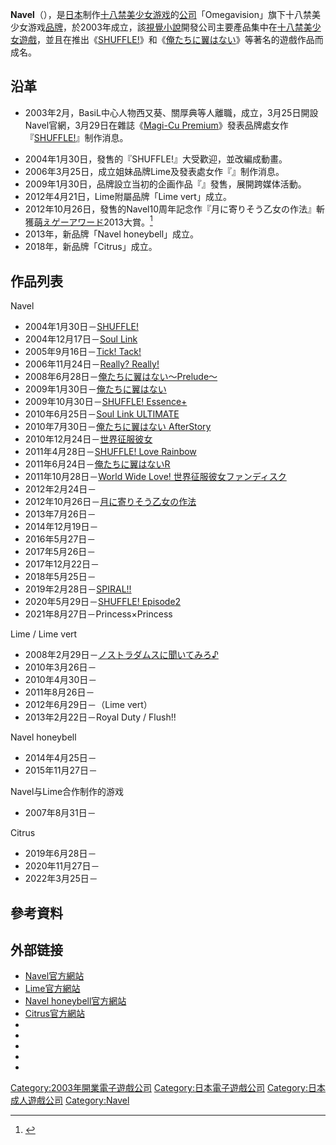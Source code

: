 {{for|肚臍|肚臍}}
{{美少女ゲームブランド
|ブランド名 = Navel
|ジャンル = [[日本成人遊戲|成人遊戲]]
|企業名 = Omegavision
|主要人物 = 會長：[[西又葵|鈴木美惠]]<ref>[http://shohyo.shinketsu.jp/originaltext/tm/1203825.html {{Wayback|url=http://shohyo.shinketsu.jp/originaltext/tm/1203825.html |date=20160310054303 }} {{Wayback|url=http://shohyo.shinketsu.jp/originaltext/tm/1203825.html |date=20160310054303 }} {{Wayback|url=http://shohyo.shinketsu.jp/originaltext/tm/1203825.html |date=20160310054303 }} {{Wayback|url=http://shohyo.shinketsu.jp/originaltext/tm/1203825.html |date=20160310054303 }} {{Wayback|url=http://shohyo.shinketsu.jp/originaltext/tm/1203825.html |date=20160310054303 }} {{lang|ja|無効2008-890008 - 商標審決データベース}}] <!--Navel logo 商標官司 *{{PDF|[http://www.courts.go.jp/hanrei/pdf/20090401153657.pdf {{lang|ja|平成２０年（行ケ）第１０４６６号審決取消請求事件}}]}} 駁回 *[http://shohyo.shinketsu.jp/originaltext/tm/1186165.html 	{{lang|ja|取消2008-300549 - 商標審決データベース}}] 滿3年無使用取消--></ref>（西又葵）<br />社長：[[關厚典|關厚典]]（{{lang|ja|アッチョリケ}}）<br />{{tsl|ja|王雀孫}}
|デビュー作 = [[SHUFFLE!|SHUFFLE!]]
|デビュー作発売日 = 2004年1月30日
|最新作 = Princess×Princess
|最新作発売日 = 2021年8月27日
|URL = http://www.project-navel.com/
|サイト名 = Navel
|関連ブランド1 = Lime / Lime vert
|デビュー作2 = {{lang|ja|[[去問諾斯特拉達姆士吧♪|ノストラダムスに聞いてみろ♪]]}}
|デビュー作発売日2 = 2008年2月29日
|最新作2 = {{lang|ja|Royal Duty / Flush!!}}
|最新作発売日2 = 2013年2月22日
|URL2 = http://www.project-lime.com/
|サイト名2 = Lime
|関連ブランド2 = Navel honeybell
|デビュー作3 = {{lang|ja|空飛ぶ羊と真夏の花 -When girls wish upon a star.-}}
|デビュー作発売日3 = 2014年4月25日
|最新作3 = {{lang|ja|マジカル☆ディアーズ}}
|最新作発売日3 = 2015年11月27日
|URL3 = https://web.archive.org/web/20150801205658/http://navel-honeybell.com/
|サイト名3 = Navel honeybell
|関連ブランド3 = Citrus
|デビュー作4 = {{lang|ja|黄昏のフォルクローレ}}
|デビュー作発売日4 = 2019年6月28日
|最新作4 = {{lang|ja|保健室のセンセーとゴスロリの校医}}
|最新作発売日4 = 2022年3月25日
|URL4 = https://citrus-soft.net/
|サイト名4 = Citrus
}}

'''Navel'''（{{lang-ja|ネーブル}}），是[[日本|日本]]制作[[成人游戏|十八禁]][[美少女游戏|美少女游戏]]的[[公司|公司]]「Omegavision」旗下十八禁美少女游戏[[品牌|品牌]]，於2003年成立，該[[視覺小說|視覺小說]]開發公司主要產品集中在[[日本成人遊戲|十八禁]][[美少女遊戲|美少女遊戲]]，並且在推出《[[SHUFFLE!|SHUFFLE!]]》和《[[俺たちに翼はない|俺たちに翼はない]]》等著名的遊戲作品而成名。

==沿革==
*2003年2月，BasiL中心人物西又葵、關厚典等人離職，成立{{nihongo|'''有限会社Omegavision'''|有限会社オメガビジョン|Omegavision, Inc.}}，3月25日開設Navel官網，3月29日在雜誌《[[Magi-Cu|Magi-Cu Premium]]》發表品牌處女作『[[SHUFFLE!|SHUFFLE!]]』制作消息。

*2004年1月30日，發售的『SHUFFLE!』大受歡迎，並改編成動畫。
*2006年3月25日，成立姐妹品牌Lime及發表處女作『{{lang|ja|ノストラダムスに聞いてみろ♪}}』制作消息。
*2009年1月30日，品牌設立当初的企画作品『{{lang|ja|[[俺たちに翼はない|俺たちに翼はない]]}}』發售，展開跨媒体活動。
*2012年4月21日，Lime附屬品牌「Lime vert」成立。
*2012年10月26日，發售的Navel10周年記念作『月に寄りそう乙女の作法』斬獲[[萌えゲーアワード|萌えゲーアワード]]2013大賞。<ref>{{Cite web|author={{lang|ja|萌えゲーアワード実行委員会}}|date=2014-04-25|url=http://moe-gameaward.com/prize/2013/|script-title=ja:萌えゲーアワード2013 2013年度受賞タイトル発表!!|accessdate=2014年6月1日|language=ja|archive-date=2014-04-26|archive-url=https://web.archive.org/web/20140426201700/http://moe-gameaward.com/prize/2013/|dead-url=no}}</ref>
*2013年，新品牌「Navel honeybell」成立。
*2018年，新品牌「Citrus」成立。

== 作品列表 ==
;Navel
*2004年1月30日－[[SHUFFLE!|SHUFFLE!]]
*2004年12月17日－[[Soul_Link|Soul Link]]
*2005年9月16日－[[Tick!_Tack!|Tick! Tack!]]
*2006年11月24日－[[Really?_Really!|Really? Really!]]
*2008年6月28日－[[俺たちに翼はない|俺たちに翼はない～Prelude～]]
*2009年1月30日－[[俺たちに翼はない|俺たちに翼はない]]
*2009年10月30日－[[SHUFFLE!|SHUFFLE! Essence+]]
*2010年6月25日－[[Soul_Link|Soul Link ULTIMATE]]
*2010年7月30日－[[俺たちに翼はない|俺たちに翼はない AfterStory]]
*2010年12月24日－[[世界征服彼女|世界征服彼女]]
*2011年4月28日－[[SHUFFLE!_Love_Rainbow|SHUFFLE! Love Rainbow]]
*2011年6月24日－[[俺たちに翼はない|俺たちに翼はないR]]
*2011年10月28日－[[World_Wide_Love!_世界征服彼女ファンディスク|World Wide Love! 世界征服彼女ファンディスク]]
*2012年2月24日－{{tsl|ja|ネブ*プラス}}
*2012年10月26日－[[月に寄りそう乙女の作法|月に寄りそう乙女の作法]]
*2013年7月26日－{{tsl|ja|乙女理論とその周辺 -Ecole de Paris-}}
*2014年12月19日－{{tsl|ja|月に寄りそう乙女の作法2}}
*2016年5月27日－{{lang|ja|乙女理論とその後の周辺 -Belle Epoque-}}
*2017年5月26日－{{lang|ja|月に寄りそう乙女の作法2.1 E×S×PAR!!}}
*2017年12月22日－{{lang|ja|月に寄りそう乙女の作法2.2 A×L+SA!!}}
*2018年5月25日－{{lang|ja|君と目覚める幾つかの方法}}
*2019年2月28日－[[SPIRAL!!|SPIRAL!!]]
*2020年5月29日－[[SHUFFLE!_Episode2|SHUFFLE! Episode2]]
*2021年8月27日－Princess×Princess

;Lime / Lime vert
*2008年2月29日－[[去問諾斯特拉達姆士吧♪|ノストラダムスに聞いてみろ♪]]
*2010年3月26日－{{tsl|ja|Maximum Magic}}
*2010年4月30日－{{tsl|ja|ぺたぺた}}
*2011年8月26日－{{lang|ja|ラブ☆キス}}
*2012年6月29日－{{tsl|ja|×××な彼女が田舎生活を満喫するヒミツの方法}}（Lime vert）
*2013年2月22日－Royal Duty / Flush!!

;Navel honeybell
*2014年4月25日－{{lang|ja|空飛ぶ羊と真夏の花 -When girls wish upon a star.-}}
*2015年11月27日－{{lang|ja|マジカル☆ディアーズ}}

;Navel与Lime合作制作的游戏
*2007年8月31日－{{tsl|ja|ね〜PON?×らいPON!}}

;Citrus
*2019年6月28日－{{lang|ja|黄昏のフォルクローレ}}
*2020年11月27日－{{lang|ja|保健室のセンセーとシャボン玉中毒の助手}}
*2022年3月25日－{{lang|ja|保健室のセンセーとゴスロリの校医}}

==參考資料==
{{Reflist|1|refs=}}

== 外部链接 ==
* [http://www.project-navel.com/index.html Navel官方網站]{{Wayback|url=http://www.project-navel.com/index.html |date=20081104174500 }}{{ja}}
* [https://web.archive.org/web/20081217235344/http://www.project-lime.com/index.html Lime官方網站]{{ja}}
* [https://web.archive.org/web/20150725073251/http://www.navel-honeybell.com/index.html Navel honeybell官方網站]{{ja}}
* [https://citrus-soft.net/ Citrus官方網站]{{Wayback|url=https://citrus-soft.net/ |date=20200920111526 }}{{ja}}
* {{Twitter|project_navel|Navel}}{{ja}}
* {{YouTube user|ProjectNavelsoft}}{{ja}}
* {{Twitter|project_lime|Lime}}{{ja}}
* {{Twitter|Navel_honeybell|Navel honeybell}}{{ja}}
* {{Twitter|project_citrus|Citrus}}{{ja}}

{{Navel}}

[[Category:2003年開業電子遊戲公司|Category:2003年開業電子遊戲公司]]
[[Category:日本電子遊戲公司|Category:日本電子遊戲公司]]
[[Category:日本成人遊戲公司|Category:日本成人遊戲公司]]
[[Category:Navel|Category:Navel]]